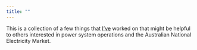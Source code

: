```yaml
---
title: ""
---
```


This is a collection of a few things that [I've](about.qmd) worked on that might be helpful to others interested in power system operations and the Australian National Electricity Market.




